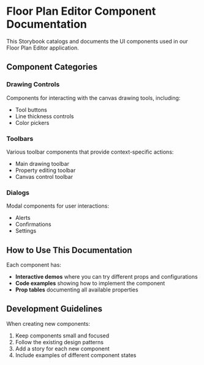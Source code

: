 

<Meta title="Introduction/Getting Started" />

# Floor Plan Editor Component Documentation

This Storybook catalogs and documents the UI components used in our Floor Plan Editor application.

## Component Categories

### Drawing Controls
Components for interacting with the canvas drawing tools, including:
- Tool buttons
- Line thickness controls
- Color pickers

### Toolbars
Various toolbar components that provide context-specific actions:
- Main drawing toolbar
- Property editing toolbar
- Canvas control toolbar

### Dialogs
Modal components for user interactions:
- Alerts
- Confirmations
- Settings

## How to Use This Documentation

Each component has:
- **Interactive demos** where you can try different props and configurations
- **Code examples** showing how to implement the component
- **Prop tables** documenting all available properties

## Development Guidelines

When creating new components:
1. Keep components small and focused
2. Follow the existing design patterns
3. Add a story for each new component
4. Include examples of different component states

